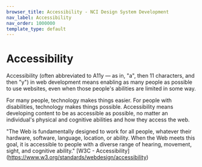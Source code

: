 ```yaml
---
browser_title: Accessibility - NCI Design System Development
nav_label: Accessibility
nav_order: 1000000
template_type: default
---
```


# Accessibility

Accessibility (often abbreviated to A11y — as in, "a", then 11 characters, and then "y") in web development
means enabling as many people as possible to use websites, even when those people's abilities are limited in some way.

For many people, technology makes things easier. For people with disabilities, technology makes things possible.
Accessibility means developing content to be as accessible as possible, no matter an individual's physical and
cognitive abilities and how they access the web.

"The Web is fundamentally designed to work for all people, whatever their hardware, software, language, location,
or ability. When the Web meets this goal, it is accessible to people with a diverse range of hearing, movement,
sight, and cognitive ability." [W3C - Accessibility] (https://www.w3.org/standards/webdesign/accessibility)

